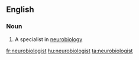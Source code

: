 ==English==

===Noun===
{{en-noun}}

#{{biology}} A specialist in [[neurobiology]]

[[fr:neurobiologist]]
[[hu:neurobiologist]]
[[ta:neurobiologist]]